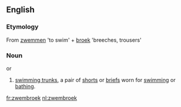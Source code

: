 ==English==
===Etymology===
From [[zwemmen]] 'to swim' + [[broek]] 'breeches, trousers'

===Noun===
{{nl-noun|zwembroeken}} {{m}} or {{f}}

# [[swimming trunks]], a pair of [[shorts]] or [[briefs]] worn for [[swimming]] or [[bathing]].

[[fr:zwembroek]]
[[nl:zwembroek]]